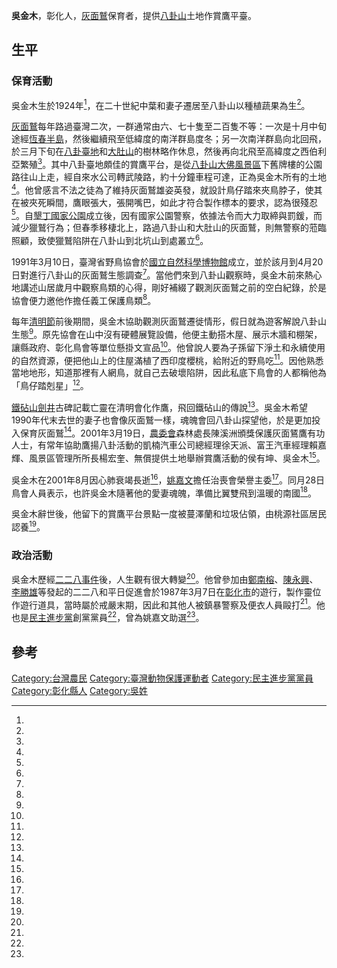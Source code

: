 {{Infobox Biography
| name =吳金木
| image name = 
| caption=
| width = 
| now =
| period = 
| sex = 男
| native place =
| spouse =
| relatives =
|othername=
| children  =
| birth_date    = 1924年
| place of birth = 
| residence   =
| date_of_death  = {{Death date and age|2001|8||1924|0|0}}
| place_of_death = 
|alma mater=
| religion = 
| educate = 
|職業 =農夫
| work = 
| website =
}}
'''吳金木'''{{BD|1924年||2001年|8月|}}，彰化人，[[灰面鷲|灰面鷲]]保育者，提供[[八卦山_(彰化縣)|八卦山]]土地作賞鷹平臺。
==生平==
===保育活動===
吳金木生於1924年<ref name="蕭敏慧"/>，在二十世紀中葉和妻子遷居至八卦山以種植蔬果為生<ref name="簡慧珍2"/>。

[[灰面鷲|灰面鷲]]每年路過臺灣二次，一群通常由六、七十隻至二百隻不等：一次是十月中旬途經[[恆春半島|恆春半島]]，然後繼續飛至低緯度的南洋群島度冬；另一次南洋群島向北回飛，於三月下旬在[[八卦臺地|八卦臺地]]和[[大肚山|大肚山]]的樹林略作休息，然後再向北飛至高緯度之西伯利亞繁殖<ref name="顏重威"/>。其中八卦臺地頗佳的賞鷹平台，是從[[八卦山大佛風景區|八卦山大佛風景區]]下舊牌樓的公園路往山上走，經自來水公司轉武陵路，約十分鐘車程可達，正為吳金木所有的土地<ref name="蕭敏慧"/>。他曾感言不法之徒為了維持灰面鷲雄姿英發，就設計鳥仔踏來夾鳥脖子，使其在被夾死瞬間，鷹眼張大，張開嘴巴，如此才符合製作標本的要求，認為很殘忍<ref name="黃志亮"/>。自[[墾丁國家公園|墾丁國家公園]]成立後，因有國家公園警察，依據法令而大力取締與罰鍰，而減少獵鷲行為；但春季移棲北上，路過八卦山和大肚山的灰面鷲，則無警察的蒞臨照顧，致使獵鷲陷阱在八卦山到北坑山到處叢立<ref name="顏重威"/>。

1991年3月10日，臺灣省野鳥協會於[[國立自然科學博物館|國立自然科學博物館]]成立，並於該月到4月20日對進行八卦山的灰面鷲生態調查<ref name="1991-03-08"/>。當他們來到八卦山觀察時，吳金木前來熱心地講述山居歲月中觀察鳥類的心得，剛好補綴了觀測灰面鷲之前的空白紀錄，於是協會便力邀他作擔任義工保護鳥類<ref name="簡慧珍2"/>。

每年[[清明節|清明節]]前後期間，吳金木協助觀測灰面鷲遷徙情形，假日就為遊客解說八卦山生態<ref name="簡慧珍2"/>。原先協會在山中沒有硬體展覽設備，他便主動搭木屋、展示木牆和棚架，讓縣政府、彰化鳥會等單位懸掛文宣品<ref name="簡慧珍2"/>。他曾說人要為子孫留下淨土和永續使用的自然資源，便把他山上的住屋滿植了西印度櫻桃，給附近的野鳥吃<ref name="蕭敏慧"/>。因他熟悉當地地形，知道那裡有人網鳥，就自己去破壞陷阱，因此私底下鳥會的人都稱他為「鳥仔踏剋星」<ref name="黃志亮"/>。

[[鐵砧山|鐵砧山]][[劍井|劍井]]古碑記載亡靈在清明會化作鷹，飛回鐵砧山的傳說<ref name="柯焜耀"/>。吳金木希望1990年代末去世的妻子也會像灰面鷲一樣，魂魄會回八卦山探望他，於是更加投入保育灰面鷲<ref name="簡慧珍2"/>。2001年3月19日，[[農委會|農委會]]森林處長陳溪洲頒獎保護灰面鵟鷹有功人士，有常年協助鷹揚八卦活動的凱楠汽車公司總經理徐天派、富王汽車經理賴嘉輝、風景區管理所所長楊宏奎、無償提供土地舉辦賞鷹活動的侯有坤、吳金木<ref name="陳志成"/>。

吳金木在2001年8月因心肺衰竭長逝<ref name="簡慧珍1"/>，[[姚嘉文|姚嘉文]]擔任治喪會榮譽主委<ref name="2001-09-22"/>。同月28日鳥會人員表示，也許吳金木隨著他的愛妻魂魄，準備比翼雙飛到溫暖的南國<ref name="簡慧珍1"/>。

吳金木辭世後，他留下的賞鷹平台景點一度被蔓澤蘭和垃圾佔領，由桃源社區居民認養<ref name="2001-12-21"/>。

===政治活動===
吳金木歷經[[二二八事件|二二八事件]]後，人生觀有很大轉變<ref name="簡慧珍2"/>。他曾參加由[[鄭南榕|鄭南榕]]、[[陳永興|陳永興]]、[[李勝雄|李勝雄]]等發起的二二八和平日促進會於1987年3月7日在[[彰化市|彰化市]]的遊行，製作靈位作遊行道具，當時屬於戒嚴末期，因此和其他人被鎮暴警察及便衣人員毆打<ref name="陳婉真"/>。他也是[[民主進步黨|民主進步黨]]創黨黨員<ref name="2001-09-22"/>，曾為姚嘉文助選<ref name="曾大年"/>。

==參考==
{{portal box|人物|台灣|動物|}}
{{reflist|2|refs=

<ref name="陳婉真">{{Cite news|url=https://www.peoplenews.tw/news/b65bc13b-613c-4a7c-aea0-c12fe9442838|title=彰化史上最暴力的228和平日遊行|author=陳婉真|language=zh-tw|newspaper=民報|date=2017-03-06|accessdate=2021-01-31|archive-date=2019-03-01|archive-url=https://web.archive.org/web/20190301145429/https://www.peoplenews.tw/news/b65bc13b-613c-4a7c-aea0-c12fe9442838|dead-url=no}}</ref>

<ref name="柯焜耀">{{Cite news|url=|title=鬧中取靜另類遊趁媽祖出巡 到大甲享受清閒大甲媽「本尊」|author=柯焜耀|language=zh-tw|newspaper=《中國時報》|date=1999-04-10|accessdate=}}</ref>

<ref name="1991-03-08">{{Cite news|url=|title=《戶外簡訊》台灣省野鳥協會周日成立|author=|language=zh-tw|newspaper=民生報|date=1991-03-08|accessdate=}}</ref>

<ref name="顏重威">{{Cite news|url=|title=《守望者》灰面鷲的省思|author=顏重威|language=zh-tw|newspaper=民生報|date=1988-04-05|accessdate=}}</ref>

<ref name="曾大年">{{Cite news|url=|title=《現代生活》 抬轎人 未必人人有 謝啟大﹑周荃未聘 徐中雄自己兼任|author=曾大年﹑林上玉﹑林睿俐﹑王天濱﹑吳玉貞﹑盧鴻|language=zh-tw|newspaper=民生報|date=1995-12-01|accessdate=}}</ref>

<ref name="2001-09-22">{{Cite news|url=|title=《城鄉紀事》 吳金木喪禮 總統頒輓額|author=|language=zh-tw|newspaper=聯合報|date=2001-09-22|accessdate=}}</ref>

<ref name="陳志成">{{Cite news|url=|title=八卦山藏鳥網灰面鵟鷹落難 野鳥協會緊急救出|author=陳志成|language=zh-tw|newspaper=中國時報|date=2001-03-20|accessdate=}}</ref>

<ref name="黃志亮">{{Cite news|url=|title=「鷹揚八卦」賞鳥活動 提供服務更具趣味性|author=黃志亮|language=zh-tw|newspaper=中國時報|date=1996-04-11|accessdate=}}</ref>

<ref name="2001-12-21">{{Cite news|url=|title=《地方公論》標竿|author=|language=zh-tw|newspaper=聯合報|date=2001-12-21|accessdate=}}</ref>

<ref name="簡慧珍1">{{Cite news|url=|title=彰化鳥會義工 今年獲農委會頒獎 南路鷹衛兵 阿木伯逝世|author=簡慧珍|language=zh-tw|newspaper=聯合報|date=簡慧珍|accessdate=}}</ref>

<ref name="簡慧珍2">{{Cite news|url=|title=深情念亡妻 吳金木守護灰面鷲觀測遷徙過程 主動搭木屋展示 阿木伯相信妻子的魂魄跟著鳥兒回來看他|author=簡慧珍|language=zh-tw|newspaper=聯合報|date=2001-04-10|accessdate=}}</ref>

<ref name="蕭敏慧">{{Cite news|url=|title=鳥友樂園 賞鷹平台 賞鳥特棒|author=蕭敏慧|language=zh-tw|newspaper=聯合報|date=2000-05-19|accessdate=}}</ref>

}}

[[Category:台灣農民|Category:台灣農民]]
[[Category:臺灣動物保護運動者|Category:臺灣動物保護運動者]]
[[Category:民主進步黨黨員|Category:民主進步黨黨員]]
[[Category:彰化縣人|Category:彰化縣人]]
[[Category:吳姓|Category:吳姓]]